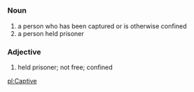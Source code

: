=={{en}}==
===Noun===
# a person who has been captured or is otherwise confined
# a person held prisoner
===Adjective===
# held prisoner; not free; confined

[[pl:Captive]]